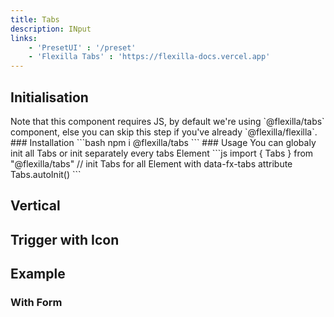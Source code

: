```yaml
---
title: Tabs
description: INput
links: 
    - 'PresetUI' : '/preset'
    - 'Flexilla Tabs' : 'https://flexilla-docs.vercel.app'
---
```


<ComponentPreview name="tabs/Default"/>

## Initialisation

<Callout type="note">
Note that this component requires JS, by default we're using `@flexilla/tabs` component, else you can skip this step if you've already `@flexilla/flexilla`.
</Callout>

<Steps>
<Step>
### Installation
<BlockCode shellStyle>
```bash
npm i @flexilla/tabs
```
</BlockCode>
</Step>
<Step>
### Usage
You can globaly init all Tabs or init separately every tabs Element
<BlockCode>
```js
import { Tabs } from "@flexilla/tabs"
// init Tabs for all Element with data-fx-tabs attribute
Tabs.autoInit() 
```
</BlockCode>
</Step>
</Steps>


## Vertical

<ComponentPreview name="tabs/Vertical"/>


## Trigger with Icon

<ComponentPreview name="tabs/TriggerIcon"/>

## Example

### With Form
<ComponentPreview name="tabs/TabsWithForm"/>